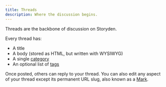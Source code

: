 ```yaml
---
title: Threads
description: Where the discussion begins.
---
```


Threads are the backbone of discussion on Storyden.

Every thread has:

- A title
- A body (stored as HTML, but written with WYSIWYG)
- A single [category](/docs/introduction/discussion/categories)
- An optional list of [tags](/docs/introduction/discussion/tags)

Once posted, others can reply to your thread. You can also edit any aspect of your thread except its permanent URL slug, also known as a [Mark](/docs/usage/marks).
